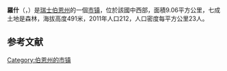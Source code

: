 {{noteTA|G1=瑞士地名}}
{{Infobox Switzerland municipality}}
'''羅什'''（{{lang-fr|Roches}}，{{IPA-fr|ʁɔʃ}}）是[[瑞士|瑞士]][[伯恩州|伯恩州]]的一個[[市镇_(瑞士)|市镇]]，位於該國中西部，面積9.06平方公里，七成土地是森林，海拔高度491米，2011年人口212，人口密度每平方公里23人。

== 参考文献 ==
{{Reflist}}

{{Switzerland-geo-stub}}
[[Category:伯恩州的市镇|Category:伯恩州的市镇]]